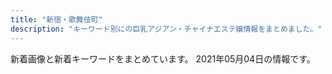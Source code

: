 ```yaml
---
title: "新宿・歌舞伎町"
description: "キーワード別にの巨乳アジアン・チャイナエステ嬢情報をまとめました。"
---
```


新着画像と新着キーワードをまとめています。
2021年05月04日の情報です。

<DmmAffiliateIns />
<KeywordTable
  shops={
    [
    {
        "keywords": {
            "C": 8
        },
        "url": "http://in-esthe.com/relair/",
        "img_links": [
            "http://in-esthe.com/relair/img/fla1.png",
            "http://in-esthe.com/relair/img/english-t4.png",
            "http://in-esthe.com/relair/img/p-1-1.jpg",
            "http://in-esthe.com/relair/img/p-2.jpg",
            "http://in-esthe.com/relair/img/p-3.jpg",
            "http://in-esthe.com/relair/img/t-3.png",
            "http://in-esthe.com/relair/img/p-8.jpg",
            "http://in-esthe.com/relair/img/card-english.png",
            "http://in-esthe.com/relair/img/p-0.jpg",
            "http://in-esthe.com/relair/img/fla.png",
            "http://in-esthe.com/relair/img/english-t5.png",
            "http://in-esthe.com/relair/img/p-9.jpg",
            "http://in-esthe.com/relair/img/p-3-1.jpg",
            "http://in-esthe.com/relair/img/t-2.png",
            "http://in-esthe.com/relair/img/re.png",
            "http://in-esthe.com/relair/img/botton.png",
            "http://in-esthe.com/relair/img/english-t2.png",
            "http://in-esthe.com/relair/img/head.png",
            "http://in-esthe.com/relair/img/p-1.jpg",
            "http://in-esthe.com/relair/img/english-t6.png",
            "http://in-esthe.com/relair/img/english-t1.png",
            "http://in-esthe.com/relair/img/newstback.png",
            "http://in-esthe.com/relair/img/kanban4.jpg",
            "http://in-esthe.com/relair/img/s-1.jpg",
            "http://in-esthe.com/relair/img/tel.png",
            "http://in-esthe.com/relair/img/t-1.png",
            "http://in-esthe.com/relair/img/fla2.png",
            "http://in-esthe.com/relair/img/english-t3.png",
            "http://in-esthe.com/relair/img/p-7.jpg",
            "http://in-esthe.com/relair/img/twitter.png"
        ],
        "station": "\u65b0\u5bbf\u897f\u53e3\u99c5D5\u51fa\u53e3",
        "name": "RELAIR \uff5e\u30ea\u30ec\u30a2\uff5e"
    },
    {
        "url": "https://gokujo.iest.info/",
        "keywords": {},
        "station": "JR\u65b0\u5bbf\u99c5",
        "img_links": [],
        "name": "\u65b0\u5bbf\u6975\u4e0a\u30e1\u30f3\u30ba\u30a8\u30b9\u30c6"
    },
    {
        "name": "\u7652 \u3086\u3046",
        "station": "\u897f\u6b66\u65b0\u5bbf\u99c5\u5317\u53e3",
        "keywords": {},
        "img_links": [
            "http://www.yu-yu.work/images/head.jpg",
            "http://www.yu-yu.work/images/sys3.jpg",
            "http://www.yu-yu.work/staff/haruka.jpg",
            "http://www.yu-yu.work/staff/yuina.jpg",
            "http://www.yu-yu.work/staff/rin.jpg",
            "http://www.yu-yu.work/img/yuina1.jpg",
            "http://www.yu-yu.work/images/3.jpg",
            "http://www.yu-yu.work/images/ac1.jpg",
            "http://www.yu-yu.work/staff/naomi.jpg",
            "http://www.yu-yu.work/img/haruka1.jpg",
            "http://www.yu-yu.work/img/naomi1.jpg",
            "http://www.yu-yu.work/images/int2.png",
            "http://www.yu-yu.work/img/misaki1.jpg",
            "http://www.yu-yu.work/images/b1.jpg",
            "http://www.yu-yu.work/images/news.jpg",
            "http://www.yu-yu.work/images/line.png",
            "http://www.yu-yu.work/images/4.jpg",
            "http://www.yu-yu.work/images/sys1.jpg",
            "http://www.yu-yu.work/img/rin1.jpg",
            "http://www.yu-yu.work/images/b2.jpg",
            "http://www.yu-yu.work/images/5.jpg",
            "http://www.yu-yu.work/images/1.jpg",
            "http://www.yu-yu.work/images/2.jpg",
            "http://www.yu-yu.work/images/int1.png",
            "http://www.yu-yu.work/images/info.jpg",
            "http://www.yu-yu.work/images/mobile.jpg",
            "http://www.yu-yu.work/images/ac2.jpg",
            "http://www.yu-yu.work/images/interior_t.jpg",
            "http://www.yu-yu.work/staff/misaki.jpg",
            "http://www.yu-yu.work/images/sys2.jpg",
            "http://www.yu-yu.work/images/sys4.jpg",
            "http://www.yu-yu.work/images/staff_t.jpg"
        ],
        "url": "http://www.yu-yu.work/"
    },
    {
        "name": "\u30ea\u30e9\u30af\u30b7\u30a2\u30fc",
        "keywords": {},
        "url": "http://relaxia.work/",
        "station": "JR\u65b0\u5bbf\u99c5\u6771\u53e3",
        "img_links": [
            "http://relaxia.work/images/side_link.jpg",
            "http://relaxia.work/images/top.png",
            "http://relaxia.work/images/sp_top.jpg",
            "http://relaxia.work/images/ico01.png",
            "http://relaxia.work/images/note.jpg",
            "http://relaxia.work/images/link_nav05.jpg",
            "http://relaxia.work/images/link_nav06.jpg",
            "http://relaxia.work/images/side_mobile.jpg",
            "http://relaxia.work/images/link_nav01.jpg",
            "http://relaxia.work/img/yuki1.jpg",
            "http://relaxia.work/images/link_nav03.jpg",
            "http://relaxia.work/images/info3.jpg",
            "http://relaxia.work/images/link_nav04.jpg",
            "http://relaxia.work/images/top_slider01.jpg",
            "http://relaxia.work/images/info1.jpg",
            "http://relaxia.work/img/haru1.jpg",
            "http://relaxia.work/images/info2.jpg",
            "http://relaxia.work/images/side_tel.jpg",
            "http://relaxia.work/img/sizuka1.jpg",
            "http://relaxia.work/images/link_nav02.jpg"
        ]
    },
    {
        "url": "http://hi-msg.com/koyuki/",
        "name": "KOYUKI",
        "img_links": [
            "http://hi-msg.com/koyuki/img/p-4.jpg",
            "http://hi-msg.com/koyuki/img/p-9.jpg",
            "http://hi-msg.com/koyuki/img/p-8.jpg",
            "http://hi-msg.com/koyuki/img/kanban4s.jpg",
            "http://hi-msg.com/koyuki/img/p-8-1.jpg",
            "http://hi-msg.com/koyuki/img/p-6.jpg",
            "http://hi-msg.com/koyuki/img/re.png",
            "http://hi-msg.com/koyuki/img/p-7.jpg",
            "http://hi-msg.com/koyuki/img/head.png",
            "http://hi-msg.com/koyuki/img/p-1.jpg",
            "http://hi-msg.com/koyuki/img/p-0.jpg",
            "http://hi-msg.com/koyuki/img/english-t2.png",
            "http://hi-msg.com/koyuki/img/english-t5.png",
            "http://hi-msg.com/koyuki/img/p-3-1.jpg",
            "http://hi-msg.com/koyuki/img/p-4-1.jpg",
            "http://hi-msg.com/koyuki/img/english-t1.png",
            "http://hi-msg.com/koyuki/img/p-11.jpg",
            "http://hi-msg.com/koyuki/img/t-2.png",
            "http://hi-msg.com/koyuki/img/english-t6.png",
            "http://hi-msg.com/koyuki/img/p-2.jpg",
            "http://hi-msg.com/koyuki/img/tel.png",
            "http://hi-msg.com/koyuki/img/p-10.jpg",
            "http://hi-msg.com/koyuki/img/kanban4.jpg",
            "http://hi-msg.com/koyuki/img/card-english.png",
            "http://hi-msg.com/koyuki/img/t-3.png",
            "http://hi-msg.com/koyuki/img/p-7-1.jpg",
            "http://hi-msg.com/koyuki/img/english-t3.png",
            "http://hi-msg.com/koyuki/img/newstback.png",
            "http://hi-msg.com/koyuki/img/p-6-1.jpg",
            "http://hi-msg.com/koyuki/img/t-1.png",
            "http://hi-msg.com/koyuki/img/english-t4.png",
            "http://hi-msg.com/koyuki/img/card.png",
            "http://hi-msg.com/koyuki/img/tit.png",
            "http://hi-msg.com/koyuki/img/p-2-1.jpg",
            "http://hi-msg.com/koyuki/img/botton.png",
            "http://hi-msg.com/koyuki/img/p-5.jpg",
            "http://hi-msg.com/koyuki/img/p-3.jpg"
        ],
        "keywords": {
            "C": 8
        },
        "station": "JR\u65b0\u5bbf\u99c5\u6771\u53e3"
    },
    {
        "keywords": {
            "D": 8,
            "86": 3,
            "87": 2,
            "88": 4,
            "F": 1,
            "C": 2,
            "90": 1,
            "89": 1
        },
        "img_links": [
            "http://clear-es.net/images/index_13.jpg",
            "http://clear-es.net/images/index_04.jpg",
            "http://clear-es.net/images/index_07.jpg",
            "http://clear-es.net/images/index_21.jpg",
            "http://clear-es.net/uploads/c8a6186524d872100cc89c100d1f3728.jpg",
            "http://clear-es.net/my_work/images/pic1.png",
            "http://clear-es.net/images/index_28.jpg",
            "http://clear-es.net/uploads/0141717ce8be90c90f41c0c8eb5c92fe.jpg",
            "http://clear-es.net/yamituki-n/uploads/images/satomi21.jpg",
            "http://clear-es.net/images/index_10.jpg",
            "http://clear-es.net/uploads/cec0ed392fe00d8e3ff867c0625809e6.jpg",
            "http://clear-es.net/uploads/97eb17743f96fd7f0551aab0bedd5e6f.jpg",
            "http://clear-es.net/images/index_02.jpg",
            "http://clear-es.net/images/index_18.jpg",
            "http://clear-es.net/images/index_24.jpg",
            "http://clear-es.net/images/index_25.jpg",
            "http://clear-es.net/yamituki-n/uploads/images/juri01s.jpg",
            "http://clear-es.net/images/index_06.jpg",
            "http://clear-es.net/images/index_27.jpg",
            "http://clear-es.net/images/index_28_01.jpg",
            "http://clear-es.net/yamituki-n/uploads/images/satomi2.jpg",
            "http://clear-es.net/yamituki-n/uploads/images/rika55ss.jpg",
            "http://clear-es.net/images/index_14.jpg",
            "http://clear-es.net/uploads/22c8968348a9acc2dfc9ab0aecb09c27.jpg",
            "http://clear-es.net/images/girls_11.jpg",
            "http://clear-es.net/uploads/09bdd5637edec4bfa3d47a7e9874640b.jpg",
            "http://clear-es.net/yamituki-n/uploads/images/rena01.jpg",
            "http://clear-es.net/yamituki-n/uploads/images/emi3.jpg",
            "http://clear-es.net/images/index_17.jpg",
            "http://clear-es.net/images/index_08.jpg",
            "http://clear-es.net/uploads/2aa97908694153fb149943f0b8445352.jpg",
            "http://clear-es.net/yamituki-n/uploads/images/mmexport1576417470781.jpg",
            "http://clear-es.net/images/index_23.jpg",
            "http://clear-es.net/images/girls_13.jpg",
            "http://clear-es.net/images/koko_1.jpg",
            "http://clear-es.net/uploads/c1f6d0346f5cb109ac62c21a58c7deff.jpg",
            "http://clear-es.net/yamituki-n/uploads/images/yui01.jpg",
            "http://clear-es.net/images/index_05.jpg",
            "http://clear-es.net/images/gallery_11.jpg",
            "http://clear-es.net/images/index_15.jpg",
            "http://clear-es.net/images/index_11.jpg",
            "http://clear-es.net/uploads/f426bd85a8f6a9eac87e55b2d44c4bd5.jpg",
            "http://clear-es.net/yamituki-n/uploads/images/rena02.jpg",
            "http://clear-es.net/images/index_26.jpg",
            "http://clear-es.net/yamituki-n/uploads/images/mika03s.jpg",
            "http://clear-es.net/uploads/f73e8f67358edf8e94cf35d345a7af08.jpg",
            "http://clear-es.net/images/index_12.jpg",
            "http://clear-es.net/images/service_11.jpg",
            "http://clear-es.net/images/index_01.jpg",
            "http://clear-es.net/images/girls_03.jpg",
            "http://clear-es.net/images/index_09.jpg",
            "http://clear-es.net/images/index_03.jpg",
            "http://clear-es.net/uploads/10299154955d10c3b815a5638a35a934.jpg",
            "http://clear-es.net/uploads/a62d7f24a5b9a4fd5aeef678eb24ef4b.jpg",
            "http://clear-es.net/images/index_19.jpg",
            "http://clear-es.net/images/index_20.jpg"
        ],
        "station": "\u897f\u6b66\u65b0\u5bbf\u99c5\u5317\u53e3",
        "name": "CLEAR-\u30af\u30ea\u30a2-",
        "url": "http://clear-es.net/"
    },
    {
        "url": "https://shinjuku-mensesthe.com/",
        "keywords": {
            "F": 1
        },
        "img_links": [
            "https://shinjuku-mensesthe.com/icon/facebook.png",
            "https://shinjuku-mensesthe.com/icon/line.png",
            "https://shinjuku-mensesthe.com/images/top1.jpg",
            "https://shinjuku-mensesthe.com/massage/2020/10/21/risa-s1.jpg",
            "https://shinjuku-mensesthe.com/button/blog.png",
            "https://shinjuku-mensesthe.com/menu/info.png",
            "https://shinjuku-mensesthe.com/2019/12/15/sayuri-s2.jpg",
            "https://shinjuku-mensesthe.com/images/main-top.jpg",
            "https://shinjuku-mensesthe.com/images/top2.jpg",
            "https://shinjuku-mensesthe.com/images/header3.png",
            "https://shinjuku-mensesthe.com/link/mens-esthe.png",
            "https://shinjuku-mensesthe.com/images/top3.jpg",
            "https://shinjuku-mensesthe.com/staff/arisa-s1.jpg",
            "https://shinjuku-mensesthe.com/icon/yelp.png",
            "https://shinjuku-mensesthe.com/images/footer-l.png",
            "https://shinjuku-mensesthe.com/staff/kana-s1.jpg",
            "https://shinjuku-mensesthe.com/room/room-l1.jpg",
            "https://shinjuku-mensesthe.com/menu/blog.png",
            "https://shinjuku-mensesthe.com/massage/2020/07/31/covit19.jpg",
            "https://shinjuku-mensesthe.com/massage/2020/10/05/yuki-s1.jpg",
            "https://shinjuku-mensesthe.com/images/main-sp.jpg",
            "https://shinjuku-mensesthe.com/massage/2020/09/14/hana-s1.jpg",
            "https://shinjuku-mensesthe.com/room/room-l2.jpg",
            "https://shinjuku-mensesthe.com/2020/01/23/sakura-s1.jpg",
            "https://shinjuku-mensesthe.com/staff/shiori-s1.jpg",
            "https://shinjuku-mensesthe.com/staff/yuki-s1.jpg",
            "https://shinjuku-mensesthe.com/images/qrcode.png",
            "https://shinjuku-mensesthe.com/staff/yuki-l1.jpg",
            "https://shinjuku-mensesthe.com/room/room-l4.jpg",
            "https://shinjuku-mensesthe.com/button/staff.png",
            "https://shinjuku-mensesthe.com/massage/2020/08/16/riri-s1.jpg",
            "https://shinjuku-mensesthe.com/staff/kana-l1.jpg",
            "https://shinjuku-mensesthe.com/staff/arisa-l1.jpg",
            "https://shinjuku-mensesthe.com/images/footer-r.png",
            "https://shinjuku-mensesthe.com/massage/2020/07/31/ai-s2.jpg",
            "https://shinjuku-mensesthe.com/room/room-l3.jpg",
            "https://shinjuku-mensesthe.com/staff/hana-l1.jpg",
            "https://shinjuku-mensesthe.com/images/clear.png",
            "https://shinjuku-mensesthe.com/menu/home.png",
            "https://shinjuku-mensesthe.com/button/home.png",
            "https://scdn.line-apps.com/n/line_add_friends/btn/ja.png",
            "https://shinjuku-mensesthe.com/staff/hana-s1.jpg",
            "https://shinjuku-mensesthe.com/massage/2021/03/27/blog.jpg",
            "https://shinjuku-mensesthe.com/icon/twitter.png",
            "https://shinjuku-mensesthe.com/menu/staff.png",
            "https://shinjuku-mensesthe.com/images/camp.png",
            "https://shinjuku-mensesthe.com/images/main-small.jpg",
            "https://shinjuku-mensesthe.com/staff/seira-s1.jpg",
            "https://shinjuku-mensesthe.com/images/flower.png",
            "https://shinjuku-mensesthe.com/2020/01/23/miki-s1.jpg",
            "https://shinjuku-mensesthe.com/staff/seira-l1.jpg"
        ],
        "name": "\u5915\u9727 \u3086\u3046\u304e\u308a",
        "station": "JR\u65b0\u5bbf\u99c5\u6771\u53e3"
    },
    {
        "keywords": {
            "C": 2
        },
        "name": "\u30af\u30ea\u30b9\u30bf\u30eb",
        "station": "JR\u65b0\u5bbf\u99c5\u6771\u53e3",
        "url": "http://crystal-est.net/",
        "img_links": [
            "http://crystal-est.net/uploads/crystal/2020/12/img_6902.jpg",
            "http://crystal-est.net/uploads/crystal/2017/03/bnr_side_042.png",
            "http://crystal-est.net/uploads/crystal/images/icon_flower.png",
            "http://crystal-est.net/uploads/crystal/2018/07/wechatimg125.jpeg",
            "http://crystal-est.net/uploads/crystal/2017/03/btn_top_02.png",
            "http://ruby-es.com/uploads/rubyes/2017/02/img_info_03.png",
            "http://crystal-est.net/uploads/crystal/2018/07/wechatimg26.jpeg",
            "http://crystal-est.net/uploads/crystal/2017/04/leftmovie.png",
            "http://crystal-est.net/uploads/crystal/2017/03/subvisual_contact.png",
            "http://crystal-est.net/uploads/crystal/2017/03/subvisual_enquete1.png",
            "http://crystal-est.net/uploads/crystal/2018/07/wechatimg31.jpeg",
            "http://crystal-est.net/uploads/crystal/2017/04/bnr_side_01.png",
            "http://crystal-est.net/uploads/crystal/2017/03/btn_top_01.png",
            "http://crystal-est.net/uploads/crystal/images/p01.png",
            "http://crystal-est.net/uploads/crystal/2017/02/ameba.jpg",
            "http://crystal-est.net/uploads/crystal/2017/03/subvisual_qa.png",
            "http://ruby-es.com/uploads/rubyes/2017/02/img_info_04.png",
            "http://crystal-est.net/uploads/crystal/2017/03/subvisual_link.png",
            "http://crystal-est.net/uploads/crystal/2017/03/bnr_side_032.png",
            "http://crystal-est.net/uploads/crystal/2018/08/wechatimg49.jpeg",
            "http://crystal-est.net/uploads/crystal/2017/03/btn_top_03.png",
            "http://crystal-est.net/uploads/crystal/2018/07/wechatimg30.jpeg",
            "http://crystal-est.net/uploads/crystal/2017/03/bnr_side_052.png",
            "http://crystal-est.net/uploads/crystal/2020/12/img_6830.jpg",
            "http://crystal-est.net/uploads/crystal/2017/04/web.png",
            "http://crystal-est.net/uploads/crystal/2017/03/subvisual_magazine1.png",
            "http://crystal-est.net/uploads/crystal/2017/03/icon_flower.png",
            "http://ruby-es.com/uploads/rubyes/2017/02/img_info_06.png",
            "http://crystal-est.net/uploads/crystal/2018/05/webwxgetmsgimg.jpeg",
            "http://crystal-est.net/uploads/crystal/2017/03/bnr_side_credit1.png",
            "http://crystal-est.net/uploads/crystal/2017/03/subvisual_info.png",
            "http://crystal-est.net/uploads/crystal/2018/05/mayu1.jpeg",
            "http://crystal-est.net/uploads/crystal/2017/04/line2.png",
            "http://crystal-est.net/uploads/crystal/2017/03/subvisual_reserve.png",
            "http://ruby-es.com/uploads/rubyes/2017/02/img_info_02.png",
            "http://crystal-est.net/uploads/crystal/2020/11/tel.jpg",
            "http://crystal-est.net/uploads/crystal/2017/03/treatment2.png",
            "http://ruby-es.com/uploads/rubyes/2017/02/img_info_01.png",
            "http://crystal-est.net/uploads/crystal/2017/02/wifi.jpg",
            "http://crystal-est.net/uploads/crystal/images/no-photo.jpg",
            "http://crystal-est.net/uploads/crystal/2018/08/wechatimg51.jpeg",
            "http://crystal-est.net/uploads/crystal/2017/03/ruby6.png",
            "http://crystal-est.net/uploads/crystal/images/subvisual_staff.png",
            "http://crystal-est.net/uploads/crystal/images/xing.png",
            "http://ruby-es.com/uploads/rubyes/2017/02/img_info_05.png"
        ]
    },
    {
        "station": "JR\u65b0\u5bbf\u99c5\u897f\u53e3",
        "name": "\u6c17\u697d",
        "keywords": {
            "87": 14,
            "D": 28,
            "85": 14,
            "E": 14,
            "86": 14
        },
        "url": "http://yurali.oks.bz/",
        "img_links": [
            "http://yurali.oks.bz/images/content.jpg",
            "http://yurali.oks.bz/photos/sites/48/2020/09/2020090809341126.jpg",
            "http://yurali.oks.bz/images/kanban.jpg",
            "http://yurali.oks.bz/images/right.jpg",
            "http://yurali.oks.bz/images/room2.jpg",
            "http://yurali.oks.bz/photos/sites/48/2021/03/2021033110254887.jpg",
            "http://yurali.oks.bz/images/line.jpg",
            "http://yurali.oks.bz/images/acc4.jpg",
            "http://yurali.oks.bz/images/s3.jpg",
            "http://yurali.oks.bz/images/mobile.jpg",
            "http://yurali.oks.bz/images/room4.jpg",
            "http://yurali.oks.bz/images/top.jpg",
            "http://yurali.oks.bz/photos/sites/48/2020/09/2020090809341490.jpg",
            "http://yurali.oks.bz/photos/sites/48/2020/06/2020063002493351.jpg",
            "http://yurali.oks.bz/images/s_new.png",
            "http://yurali.oks.bz/images/room1.jpg",
            "http://yurali.oks.bz/images/s1.jpg",
            "http://yurali.oks.bz/photos/sites/48/2021/03/2021033110254811.jpg",
            "http://yurali.oks.bz/images/room3.jpg",
            "http://yurali.oks.bz/images/acc2.jpg",
            "http://yurali.oks.bz/images/s4.jpg",
            "http://yurali.oks.bz/images/s2.jpg",
            "http://yurali.oks.bz/images/acc1.jpg",
            "http://yurali.oks.bz/images/acc3.jpg",
            "http://yurali.oks.bz/photos/sites/48/2020/09/2020090809340917.jpg"
        ]
    },
    {
        "station": "JR\u65b0\u5bbf\u99c5\u6771\u53e3",
        "keywords": {
            "E": 10,
            "D": 20
        },
        "img_links": [
            "http://aroma-massage.red/images/acb.jpg",
            "http://aroma-massage.red/images/sta4.jpg",
            "http://aroma-massage.red/images/qr.jpg",
            "http://aroma-massage.red/images/cg1.jpg",
            "http://aroma-massage.red/images/kan.jpg",
            "http://aroma-massage.red/images/creditcard.jpg",
            "http://aroma-massage.red/images/card.jpg",
            "http://aroma-massage.red/images/cg4.jpg",
            "http://aroma-massage.red/images/sta3.jpg",
            "http://aroma-massage.red/images/fbt.jpg",
            "http://aroma-massage.red/images/nft.jpg",
            "http://aroma-massage.red/images/sysl.jpg",
            "http://aroma-massage.red/images/sta1.jpg",
            "http://aroma-massage.red/images/toph.png",
            "http://aroma-massage.red/images/stal.jpg",
            "http://aroma-massage.red/images/int.jpg",
            "http://aroma-massage.red/images/fbb.jpg",
            "http://aroma-massage.red/images/sta5.jpg",
            "http://aroma-massage.red/images/option.jpg",
            "http://aroma-massage.red/images/cg3.jpg",
            "http://aroma-massage.red/images/sta6.jpg",
            "http://aroma-massage.red/images/sta2.jpg",
            "http://aroma-massage.red/images/cg5.jpg",
            "http://aroma-massage.red/images/tm.png",
            "http://aroma-massage.red/images/cg6.jpg",
            "http://aroma-massage.red/images/cg2.jpg"
        ],
        "name": "\u30c6\u30bb\u30e9-Tethera-",
        "url": "http://aroma-massage.red/"
    },
    {
        "keywords": {},
        "url": "http://pure-resort.tyo.cm/",
        "img_links": [],
        "station": "JR\u65b0\u5bbf\u99c5\u6771\u53e3",
        "name": "\u30d4\u30e5\u30a2\u30ea\u30be\u30fc\u30c8II"
    },
    {
        "keywords": {},
        "img_links": [
            "https://static.wixstatic.com/media/1f1430_704c1cfac22b4288a4aaa588c496ab40~mv2.jpg",
            "https://static.wixstatic.com/media/1f1430_04f93cdec45f4c4e8d0fa69dc26b3e38~mv2.jpg",
            "https://static.wixstatic.com/media/1f1430_e5113a1a86b8410db0438745823a2d2c~mv2.png",
            "https://static.wixstatic.com/media/1f1430_b6622178bf9c45a68912520b4b2de175~mv2.png",
            "https://static.wixstatic.com/media/1f1430_4ef445c14af547ffb085a4c73252e22c~mv2.jpg",
            "https://static.wixstatic.com/media/1f1430_f16ba939f42f47d688a43ba736f9d100~mv2.jpg",
            "https://static.wixstatic.com/media/1f1430_d824a82ebc40424facf31978d80b293b~mv2.png",
            "https://static.wixstatic.com/media/1f1430_4b2c5243bdbe40858057386a16dce231~mv2.png",
            "https://static.wixstatic.com/media/1f1430_890ca68d29e04e7a8c96e4198a653ed3~mv2.jpg",
            "https://static.wixstatic.com/media/1f1430_d26df1a13af049c9a7afeac5e58c5323~mv2.jpg",
            "https://static.wixstatic.com/media/1f1430_184f66b9eb914c26b47be78d54152284~mv2.jpg",
            "https://static.wixstatic.com/media/1f1430_5b6db55133674387b978465361d1f5af~mv2.jpg",
            "https://static.wixstatic.com/media/1f1430_8e7ae52f03b14e31be6ff7b1038f2896~mv2.jpg",
            "https://static.wixstatic.com/media/1f1430_c12fa837f18643e8a167f283f823ecd9~mv2.jpg",
            "https://static.wixstatic.com/media/1f1430_7ff5719c25b243d18c7fb6db890677f9~mv2.jpg",
            "https://static.wixstatic.com/media/1f1430_c572ee153c0c46e096e6301fe82e2f11~mv2.jpg",
            "https://static.wixstatic.com/media/1f1430_e11d2a49cf1a4130a10a3e09053a46fc~mv2.png",
            "https://static.wixstatic.com/media/1f1430_f4c9cbbcc36c44f1a8be8eb3138b0b46~mv2.jpg",
            "https://static.wixstatic.com/media/1f1430_2511e8409a39492bab1eeffd58a5eb1f~mv2.jpg",
            "https://static.wixstatic.com/media/1f1430_0ea86bd4429f44fa96f0a1277a1c2d6e~mv2.jpg",
            "https://static.wixstatic.com/media/1f1430_27c850c6656448c68b705e2a69f8d3e0~mv2.png",
            "https://static.wixstatic.com/media/1f1430_d0a7ae614e0b423886aa6d1beca9a87a~mv2.jpg",
            "https://static.wixstatic.com/media/1f1430_c48456140f404f1eb9a47dfd01d1d032~mv2.jpg"
        ],
        "station": "JR\u65b0\u5bbf\u99c5\u6771\u53e3\u30fb\u6b4c\u821e\u4f0e\u753a",
        "url": "https://www.hagoromo.tokyo/",
        "name": "\u7fbd\u8863\uff5e\u306f\u3054\u308d\u3082\uff5e"
    },
    {
        "img_links": [
            "http://ciretva.xyz/picture/face.jpg",
            "http://ciretva.xyz/uploads/210329/1-2103291H0421R.jpg",
            "http://ciretva.xyz/uploads/201021/1-201021155T02L.jpg",
            "http://ciretva.xyz/uploads/210329/1-2103291H049191.jpg",
            "http://ciretva.xyz/uploads/201021/1-201021155932238.jpg",
            "http://ciretva.xyz/picture/news.jpg",
            "http://ciretva.xyz/uploads/201021/1-201021155925315.jpg",
            "http://ciretva.xyz/uploads/201021/1-201021155T9631.jpg",
            "http://ciretva.xyz/picture/room3.jpg",
            "http://ciretva.xyz/picture/top.jpg",
            "http://ciretva.xyz/picture/face_bj1.png",
            "http://ciretva.xyz/picture/s_staff.png",
            "http://ciretva.xyz/picture/room2.jpg",
            "http://ciretva.xyz/picture/room4.jpg",
            "http://ciretva.xyz/picture/pick.jpg",
            "http://ciretva.xyz/picture/room1.jpg"
        ],
        "url": "http://ciretva.xyz/",
        "name": "\u4f73\u7e01 \uff5e\u304b\u3048\u3093\uff5e",
        "station": "\u897f\u6b66\u65b0\u5bbf\u99c5\u5317\u53e3",
        "keywords": {
            "86": 2,
            "D": 3
        }
    },
    {
        "keywords": {},
        "name": "\u5fa1\u82d1 -\u304e\u3087\u3048\u3093-",
        "img_links": [
            "http://www.night.ne.jp/nightnet/img/15.jpg",
            "http://www.night.ne.jp/tokyo/gyoen/img/index_skill.jpg",
            "http://www.night.ne.jp/_format/W/img/whats_skill.jpg",
            "http://www.night.ne.jp/tokyo/gyoen/img/view_4.jpg",
            "http://www.night.ne.jp/tokyo/gyoen/img/view_2.jpg",
            "http://www.night.ne.jp/nightnet/img/16.jpg",
            "http://www.night.ne.jp/tokyo/gyoen/img/index_top.jpg",
            "http://www.night.ne.jp/nightnet/img/9.jpg",
            "http://www.night.ne.jp/nightnet/img/14.jpg",
            "http://www.night.ne.jp/_format/W/img/whats_news.jpg",
            "http://www.night.ne.jp/nightnet/img/7.jpg",
            "http://www.night.ne.jp/nightnet/img/3.jpg",
            "http://www.night.ne.jp/_format/W/img/index_enter_1.jpg",
            "http://www.night.ne.jp/tokyo/gyoen/img/index_view.jpg",
            "http://www.night.ne.jp/tokyo/gyoen/img/qr_code.jpg",
            "http://www.night.ne.jp/nightnet/img/13.jpg",
            "http://www.night.ne.jp/nightnet/img/5.jpg",
            "http://www.night.ne.jp/tokyo/gyoen/img/skill_3.jpg",
            "http://www.night.ne.jp/nightnet/img/12a.jpg",
            "http://www.night.ne.jp/tokyo/gyoen/img/view_1.jpg",
            "http://www.night.ne.jp/nightnet/img/11.jpg",
            "http://www.night.ne.jp/_format/W/img/whats_view.jpg",
            "http://www.night.ne.jp/tokyo/gyoen/img/skill_2.jpg",
            "http://www.night.ne.jp/tokyo/gyoen/img/index.jpg",
            "http://www.night.ne.jp/nightnet/img/10.jpg",
            "http://www.night.ne.jp/tokyo/gyoen/img/skill_1.jpg",
            "http://www.night.ne.jp/nightnet/img/2.jpg",
            "http://www.night.ne.jp/nightnet/img/8.jpg",
            "http://www.night.ne.jp/nightnet/img/1.jpg",
            "http://www.night.ne.jp/nightnet/img/17.jpg",
            "http://www.night.ne.jp/nightnet/img/6.jpg",
            "http://www.night.ne.jp/nightnet/img/4.jpg",
            "http://www.night.ne.jp/tokyo/gyoen/img/view_3.jpg"
        ],
        "url": "http://www.night.ne.jp/tokyo/gyoen/",
        "station": "\u65b0\u5bbf\u5fa1\u82d1\u524d\u99c53\u756a\u51fa\u53e3"
    },
    {
        "name": "\u7652\u3057\u306e\u5bbf",
        "keywords": {
            "C": 18
        },
        "station": "JR\u65b0\u5bbf\u99c5\u5357\u53e3",
        "img_links": [
            "http://aes-aroma.com/staff/yuri/01.jpg",
            "http://aes-aroma.com/staff/ai/01.jpg",
            "http://aes-aroma.com/staff/yoko/01.jpg",
            "http://aes-aroma.com/staff/megumi/01.jpg",
            "http://aes-aroma.com/staff/kaori/01.jpg",
            "http://aes-aroma.com/staff/nana/01.jpg",
            "http://aes-aroma.com/img/ttl_tnew.png",
            "http://aes-aroma.com/img/ttl_mobile.png",
            "http://aes-aroma.com/img/ttl_pickup.png",
            "http://aes-aroma.com/img/ttl_rec.png",
            "http://aes-aroma.com/staff/yoko/02.jpg",
            "http://aes-aroma.com/pic/head.png",
            "http://aes-aroma.com/staff/koko/01.jpg",
            "http://aes-aroma.com/i/files/homeimg.jpg",
            "http://aes-aroma.com/img/ttl_staff.png",
            "http://aes-aroma.com/staff/mimi/01.jpg",
            "http://aes-aroma.com/staff/miki/01.jpg"
        ],
        "url": "http://aes-aroma.com/"
    },
    {
        "station": "JR\u65b0\u5bbf\u99c5\u6771\u5357\u53e3",
        "url": "https://mens-esthe.xyz/",
        "keywords": {
            "95": 5,
            "86": 10,
            "84": 5,
            "F": 5,
            "D": 10
        },
        "img_links": [
            "https://mens-esthe.xyz/staff/eri-l2.jpg",
            "https://mens-esthe.xyz/staff/kana-l1.jpg",
            "https://mens-esthe.xyz/icon/twitter.png",
            "https://mens-esthe.xyz/staff/kana-l2.jpg",
            "https://mens-esthe.xyz/room/room-l5.jpg",
            "https://mens-esthe.xyz/staff/yuuka-l2.jpg",
            "https://mens-esthe.xyz/room/room-l6.jpg",
            "https://mens-esthe.xyz/icon/facebook.png",
            "https://mens-esthe.xyz/staff/eri-l1.jpg",
            "https://mens-esthe.xyz/footer/footer-line.png",
            "https://mens-esthe.xyz/room/room-l8.jpg",
            "https://mens-esthe.xyz/staff/yuuka-s2.jpg",
            "https://mens-esthe.xyz/icon/line.png",
            "https://mens-esthe.xyz/room/room-l7.jpg",
            "https://mens-esthe.xyz/images/esthe3.jpg",
            "https://mens-esthe.xyz/staff/yuuka-s1.jpg",
            "https://mens-esthe.xyz/images/main1.jpg",
            "https://mens-esthe.xyz/footer/footer-tel.png",
            "https://mens-esthe.xyz/staff/moe-s1.jpg",
            "https://mens-esthe.xyz/icon/yelp.png",
            "https://mens-esthe.xyz/images/header3.png",
            "https://mens-esthe.xyz/room/room-l2.jpg",
            "https://mens-esthe.xyz/images/esthe1.jpg",
            "https://mens-esthe.xyz/footer/footer-staff.png",
            "https://mens-esthe.xyz/images/qrcode.png",
            "https://mens-esthe.xyz/staff/yuuka-l1.jpg",
            "https://mens-esthe.xyz/staff/kana-s2.jpg",
            "https://mens-esthe.xyz/room/room-l1.jpg",
            "https://mens-esthe.xyz/images/esthe4.jpg",
            "https://mens-esthe.xyz/images/clear.png",
            "https://mens-esthe.xyz/staff/moe-l1.jpg",
            "https://mens-esthe.xyz/images/main-sp.jpg",
            "https://mens-esthe.xyz/room/room-l3.jpg",
            "https://mens-esthe.xyz/staff/eri-s2.jpg",
            "https://mens-esthe.xyz/room/room-l4.jpg",
            "https://mens-esthe.xyz/staff/eri-s1.jpg",
            "https://mens-esthe.xyz/images/esthe2.jpg",
            "https://mens-esthe.xyz/staff/kana-s1.jpg"
        ],
        "name": "\u30b8\u30e5\u30ea\u30a2\u30f3"
    },
    {
        "url": "http://fairy-girl.work/",
        "keywords": {},
        "station": "JR\u65b0\u5bbf\u99c5\u897f\u53e3",
        "img_links": [
            "http://fairy-girl.work/img/eri2.jpg",
            "http://fairy-girl.work/images/ac2.jpg",
            "http://fairy-girl.work/images/6.jpg",
            "http://fairy-girl.work/staff/mari.jpg",
            "http://fairy-girl.work/img/hitomi1.jpg",
            "http://fairy-girl.work/images/tr.jpg",
            "http://fairy-girl.work/staff/kana.jpg",
            "http://fairy-girl.work/img/rara1.jpg",
            "http://fairy-girl.work/images/8.jpg",
            "http://fairy-girl.work/images/ac1.jpg",
            "http://fairy-girl.work/images/mobile.jpg",
            "http://fairy-girl.work/staff/rika.jpg",
            "http://fairy-girl.work/images/sys3.jpg",
            "http://fairy-girl.work/staff/kiki.jpg",
            "http://fairy-girl.work/img/mari1.jpg",
            "http://fairy-girl.work/staff/yuyu.jpg",
            "http://fairy-girl.work/images/int1.jpg",
            "http://fairy-girl.work/images/sys2.jpg",
            "http://fairy-girl.work/images/12.jpg",
            "http://fairy-girl.work/img/yuyu1.jpg",
            "http://fairy-girl.work/images/9.jpg",
            "http://fairy-girl.work/images/sys1.jpg",
            "http://fairy-girl.work/images/interior_t.jpg",
            "http://fairy-girl.work/images/2.jpg",
            "http://fairy-girl.work/images/7.jpg",
            "http://fairy-girl.work/images/line.png",
            "http://fairy-girl.work/staff/hitomi.jpg",
            "http://fairy-girl.work/images/news.jpg",
            "http://fairy-girl.work/images/5.jpg",
            "http://fairy-girl.work/img/yuki1.jpg",
            "http://fairy-girl.work/img/eri1.jpg",
            "http://fairy-girl.work/img/kana1.jpg",
            "http://fairy-girl.work/images/staff_t.jpg",
            "http://fairy-girl.work/staff/rara.jpg",
            "http://fairy-girl.work/images/10.jpg",
            "http://fairy-girl.work/img/rika1.jpg",
            "http://fairy-girl.work/staff/rina.jpg",
            "http://fairy-girl.work/staff/yuki.jpg",
            "http://fairy-girl.work/img/misa1.jpg",
            "http://fairy-girl.work/img/rina1.jpg",
            "http://fairy-girl.work/staff/eri.jpg",
            "http://fairy-girl.work/images/int2.jpg",
            "http://fairy-girl.work/img/kiki2.jpg",
            "http://fairy-girl.work/staff/misa.jpg",
            "http://fairy-girl.work/images/bana0404_4.png",
            "http://fairy-girl.work/images/sys4.jpg",
            "http://fairy-girl.work/images/3.jpg",
            "http://fairy-girl.work/img/kiki1.jpg",
            "http://fairy-girl.work/images/11.jpg",
            "http://fairy-girl.work/images/1.jpg",
            "http://fairy-girl.work/images/sys5.jpg"
        ],
        "name": "Fairy Girl"
    },
    {
        "keywords": {
            "86": 14,
            "D": 4,
            "E": 8,
            "87": 2
        },
        "img_links": [
            "http://sweety-est.tokyo/images/cg02.jpg",
            "http://sweety-est.tokyo/images/slider-img003.jpg",
            "http://sweety-est.tokyo/images/tit-sub5.jpg",
            "http://sweety-est.tokyo/images/cg07.jpg",
            "http://sweety-est.tokyo/images/a2.jpg",
            "http://sweety-est.tokyo/images/tit-sub3.jpg",
            "http://sweety-est.tokyo/images/cg06.jpg",
            "http://sweety-est.tokyo/images/r2.jpg",
            "http://sweety-est.tokyo/images/cg01.jpg",
            "http://sweety-est.tokyo/images/tit-sub6.jpg",
            "http://sweety-est.tokyo/images/m3.jpg",
            "http://sweety-est.tokyo/images/r6.jpg",
            "http://sweety-est.tokyo/images/cg08.jpg",
            "http://sweety-est.tokyo/images/kan1.jpg",
            "http://sweety-est.tokyo/images/m1.jpg",
            "http://sweety-est.tokyo/images/a5.jpg",
            "http://sweety-est.tokyo/images/m4.jpg",
            "http://sweety-est.tokyo/images/a6.jpg",
            "http://sweety-est.tokyo/images/r4.jpg",
            "http://sweety-est.tokyo/images/cg03.jpg",
            "http://sweety-est.tokyo/images/slider-img001.jpg",
            "http://sweety-est.tokyo/images/slider-img002.jpg",
            "http://sweety-est.tokyo/images/cg04.jpg",
            "http://sweety-est.tokyo/images/tit-sub1.jpg",
            "http://sweety-est.tokyo/images/r3.jpg",
            "http://sweety-est.tokyo/images/tit-sub4.jpg",
            "http://sweety-est.tokyo/images/kan.jpg",
            "http://sweety-est.tokyo/images/qr.jpg",
            "http://sweety-est.tokyo/images/r1.jpg",
            "http://sweety-est.tokyo/images/cg011.jpg",
            "http://sweety-est.tokyo/images/cg05.jpg",
            "http://sweety-est.tokyo/images/m2.jpg",
            "http://sweety-est.tokyo/images/tit-sub2.jpg",
            "http://sweety-est.tokyo/images/a3.jpg",
            "http://sweety-est.tokyo/images/a1.jpg",
            "http://sweety-est.tokyo/images/a4.jpg",
            "http://sweety-est.tokyo/images/sys.jpg",
            "http://sweety-est.tokyo/images/r5.jpg",
            "http://sweety-est.tokyo/images/b-tel.png",
            "http://sweety-est.tokyo/images/a8.jpg",
            "http://sweety-est.tokyo/link/menlog.jpg",
            "http://sweety-est.tokyo/images/a7.jpg",
            "http://sweety-est.tokyo/images/b-online.png"
        ],
        "url": "http://sweety-est.tokyo/",
        "station": "JR\u65b0\u5bbf\u99c5\u897f\u53e3",
        "name": "sweet-\u30b9\u30a6\u30a3\u30fc\u30c8-"
    },
    {
        "name": "\u697d\u697d-\u30e9\u30af\u30e9\u30af-",
        "url": "http://sakura-relax.net/",
        "keywords": {
            "E": 8,
            "87": 8,
            "C": 8,
            "86": 4,
            "85": 4
        },
        "station": "\u65b0\u5bbf\u4e09\u4e01\u76ee\u99c5E1\u51fa\u53e3",
        "img_links": [
            "http://sakura-relax.net/images/top-img01.png",
            "http://sakura-relax.net/link/menlog.jpg",
            "http://sakura-relax.net/images/top-img02.png",
            "http://sakura-relax.net/images/tel.png",
            "http://sakura-relax.net/images/cg04.jpg",
            "http://sakura-relax.net/images/cg03.jpg",
            "http://sakura-relax.net/images/cg07.jpg",
            "http://sakura-relax.net/images/cg06.jpg",
            "http://sakura-relax.net/images/kan.jpg",
            "http://sakura-relax.net/images/qrc.png"
        ]
    },
    {
        "name": "\u3089\u3044\u3089\u3044",
        "station": "JR\u65b0\u5bbf\u99c5\u5357\u53e3",
        "img_links": [
            "https://lailai.tyo.cm/photos/sites/58/2021/04/2021040805111044.jpg",
            "https://lailai.tyo.cm/photos/sites/58/2021/04/2021040805111148.jpg",
            "https://lailai.tyo.cm/photos/sites/58/2021/04/2021040805110930.jpg",
            "https://lailai.tyo.cm/photos/sites/58/2021/04/2021040805111369.jpg",
            "https://lailai.tyo.cm/images/sp_top.jpg"
        ],
        "url": "https://lailai.tyo.cm/",
        "keywords": {
            "D": 8,
            "83": 8,
            "C": 20,
            "85": 8
        }
    },
    {
        "station": "\u897f\u6b66\u65b0\u5bbf\u99c5\u5317\u53e3",
        "url": "http://fairy.este88.com/",
        "img_links": [
            "http://fairy.este88.com/img/kixyoko1.jpg",
            "http://fairy.este88.com/gals/sayuri1.jpg",
            "http://fairy.este88.com/gals/koko1.jpg",
            "http://fairy.este88.com/images/kixyoko1.jpg",
            "http://fairy.este88.com/img/mika1.jpg",
            "http://fairy.este88.com/img/kaori1.jpg",
            "http://fairy.este88.com/images/mika1.jpg",
            "http://fairy.este88.com/images/momo1.jpg",
            "http://fairy.este88.com/images/koyuki1.jpg",
            "http://fairy.este88.com/images/r01.jpg",
            "http://fairy.este88.com/gals/risa1.jpg",
            "http://fairy.este88.com/images/ph1.jpg",
            "http://fairy.este88.com/images/kaori1.jpg",
            "http://fairy.este88.com/images/r04.jpg",
            "http://fairy.este88.com/gals/nnana1.jpg",
            "http://fairy.este88.com/images/r02.jpg",
            "http://fairy.este88.com/img/momo1.jpg",
            "http://fairy.este88.com/img/koyuki1.jpg"
        ],
        "keywords": {},
        "name": "fairy\u30d5\u30a7\u30a2\u30ea\u30fc"
    }
]
}
/>
<DmmAffiliateScript />
